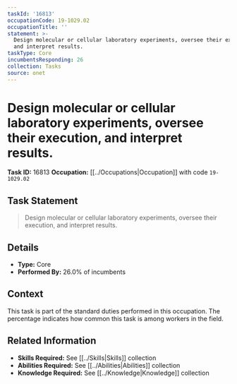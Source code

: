 ```yaml
---
taskId: '16813'
occupationCode: 19-1029.02
occupationTitle: ''
statement: >-
  Design molecular or cellular laboratory experiments, oversee their execution,
  and interpret results.
taskType: Core
incumbentsResponding: 26
collection: Tasks
source: onet
---
```

# Design molecular or cellular laboratory experiments, oversee their execution, and interpret results.

**Task ID:** 16813
**Occupation:** [[../Occupations|Occupation]] with code `19-1029.02`

## Task Statement

> Design molecular or cellular laboratory experiments, oversee their execution, and interpret results.

## Details

- **Type:** Core
- **Performed By:** 26.0% of incumbents

## Context

This task is part of the standard duties performed in this occupation. The percentage indicates how common this task is among workers in the field.

## Related Information

- **Skills Required:** See [[../Skills|Skills]] collection
- **Abilities Required:** See [[../Abilities|Abilities]] collection
- **Knowledge Required:** See [[../Knowledge|Knowledge]] collection
